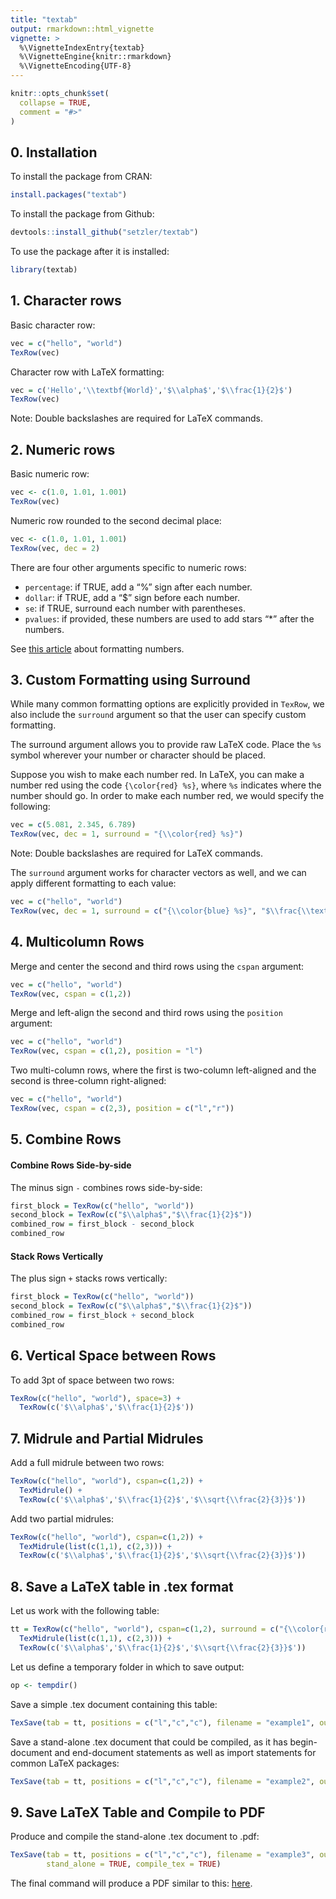 ```yaml
---
title: "textab"
output: rmarkdown::html_vignette
vignette: >
  %\VignetteIndexEntry{textab}
  %\VignetteEngine{knitr::rmarkdown}
  %\VignetteEncoding{UTF-8}
---
```


```r
knitr::opts_chunk$set(
  collapse = TRUE,
  comment = "#>"
)
```


## 0. Installation

To install the package from CRAN:

```r
install.packages("textab")
```

To install the package from Github:

```r
devtools::install_github("setzler/textab")
```

To use the package after it is installed:

```r
library(textab)
```




## 1. Character rows
 
Basic character row:

```r
vec = c("hello", "world")
TexRow(vec)
```


Character row with LaTeX formatting:

```r
vec = c('Hello','\\textbf{World}','$\\alpha$','$\\frac{1}{2}$')
TexRow(vec)
```

Note: Double backslashes are required for LaTeX commands.




## 2. Numeric rows


Basic numeric row:

```r
vec <- c(1.0, 1.01, 1.001)
TexRow(vec)
```


Numeric row rounded to the second decimal place:

```r
vec <- c(1.0, 1.01, 1.001)
TexRow(vec, dec = 2)
```

There are four other arguments specific to numeric rows:

- `percentage`: if TRUE, add a "%" sign after each number.
- `dollar`: if TRUE, add a "$" sign before each number.
- `se`: if TRUE, surround each number with parentheses.
- `pvalues`: if provided, these numbers are used to add stars "*" after the numbers.

See [this article](https://setzler.github.io/textab/articles/Numerics.html) about formatting numbers. 


## 3. Custom Formatting using Surround

While many common formatting options are explicitly provided in `TexRow`, we also include the `surround` argument so that the user can specify custom formatting.

The surround argument allows you to provide raw LaTeX code. Place the `%s` symbol wherever your number or character should be placed.

Suppose you wish to make each number red. In LaTeX, you can make a number red using the code `{\color{red} %s}`, where `%s` indicates where the number should go. In order to make each number red, we would specify the following:

```r
vec = c(5.081, 2.345, 6.789)
TexRow(vec, dec = 1, surround = "{\\color{red} %s}")
```

Note: Double backslashes are required for LaTeX commands.

The `surround` argument works for character vectors as well, and we can apply different formatting to each value:

```r
vec = c("hello", "world")
TexRow(vec, dec = 1, surround = c("{\\color{blue} %s}", "$\\frac{\\text{%s}}{2}$"))
```





## 4. Multicolumn Rows

Merge and center the second and third rows using the `cspan` argument:

```r
vec = c("hello", "world")
TexRow(vec, cspan = c(1,2))
```

Merge and left-align the second and third rows using the `position` argument:

```r
vec = c("hello", "world")
TexRow(vec, cspan = c(1,2), position = "l")
```

Two multi-column rows, where the first is two-column left-aligned and the second is three-column right-aligned:

```r
vec = c("hello", "world")
TexRow(vec, cspan = c(2,3), position = c("l","r"))
```




## 5. Combine Rows

#### Combine Rows Side-by-side

The minus sign `-` combines rows side-by-side:

```r
first_block = TexRow(c("hello", "world"))
second_block = TexRow(c("$\\alpha$","$\\frac{1}{2}$"))
combined_row = first_block - second_block
combined_row
```

#### Stack Rows Vertically

The plus sign `+` stacks rows vertically:

```r
first_block = TexRow(c("hello", "world"))
second_block = TexRow(c("$\\alpha$","$\\frac{1}{2}$"))
combined_row = first_block + second_block
combined_row
```



## 6. Vertical Space between Rows

To add 3pt of space between two rows:

```r
TexRow(c("hello", "world"), space=3) +
  TexRow(c('$\\alpha$','$\\frac{1}{2}$'))
```



## 7. Midrule and Partial Midrules

Add a full midrule between two rows:

```r
TexRow(c("hello", "world"), cspan=c(1,2)) + 
  TexMidrule() +
  TexRow(c('$\\alpha$','$\\frac{1}{2}$','$\\sqrt{\\frac{2}{3}}$'))
```

Add two partial midrules:

```r
TexRow(c("hello", "world"), cspan=c(1,2)) + 
  TexMidrule(list(c(1,1), c(2,3))) +
  TexRow(c('$\\alpha$','$\\frac{1}{2}$','$\\sqrt{\\frac{2}{3}}$'))
```



## 8. Save a LaTeX table in .tex format

Let us work with the following table:

```r
tt = TexRow(c("hello", "world"), cspan=c(1,2), surround = c("{\\color{red} %s}", "{\\color{blue} %s}")) + 
  TexMidrule(list(c(1,1), c(2,3))) +
  TexRow(c('$\\alpha$','$\\frac{1}{2}$','$\\sqrt{\\frac{2}{3}}$'))
```

Let us define a temporary folder in which to save output:

```r
op <- tempdir()
```


Save a simple .tex document containing this table:

```r
TexSave(tab = tt, positions = c("l","c","c"), filename = "example1", output_path = op)
```

Save a stand-alone .tex document that could be compiled, as it has begin-document and end-document statements as well as import statements for common LaTeX packages:

```r
TexSave(tab = tt, positions = c("l","c","c"), filename = "example2", output_path = op, stand_alone = TRUE)
```


## 9. Save LaTeX Table and Compile to PDF

Produce and compile the stand-alone .tex document to .pdf:

```r
TexSave(tab = tt, positions = c("l","c","c"), filename = "example3", output_path = op, 
        stand_alone = TRUE, compile_tex = TRUE)
```

The final command will produce a PDF similar to this: [here](https://github.com/setzler/textab/blob/main/inst/example3.pdf).
